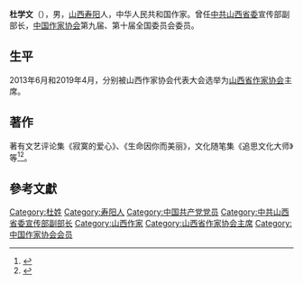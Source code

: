 '''杜学文'''（{{bd|1962年||}}），男，[[山西|山西]][[寿阳县|寿阳]]人，中华人民共和国作家。曾任[[中共山西省委|中共山西省委]]宣传部副部长，[[中国作家协会|中国作家协会]]第九届、第十届全国委员会委员。

==生平==
2013年6月和2019年4月，分别被山西作家协会代表大会选举为[[山西省作家协会|山西省作家协会]]主席。

==著作==
著有文艺评论集《寂寞的爱心》、《生命因你而美丽》，文化随笔集《追思文化大师》等<ref>{{Cite book |author=山西省作家协会编 |title=山西文学批评家自述 |location=太原 |publisher=三晋出版社 |date=2013-10 |pages=267 |isbn=978-7-5457-0798-4 }}</ref><ref>{{Cite book |author=段崇轩主编 |title=2014山西文学年度作品选 文学评论卷 |publisher=山晋出版社 |date=2016-04 |pages=2013 |isbn=978-7-5457-1275-9 }}</ref>。

==參考文獻==
{{reflist}}

{{中国作家协会第九届全国委员会}}
{{中国作家协会第十届全国委员会}}
{{中国文艺评论家协会第二届理事会}}

{{Authority control}}

{{DEFAULTSORT:D}}
[[Category:杜姓|Category:杜姓]]
[[Category:寿阳人|Category:寿阳人]]
[[Category:中国共产党党员|Category:中国共产党党员]]
[[Category:中共山西省委宣传部副部长|Category:中共山西省委宣传部副部长]]
[[Category:山西作家|Category:山西作家]]
[[Category:山西省作家协会主席|Category:山西省作家协会主席]]
[[Category:中国作家协会会员|Category:中国作家协会会员]]